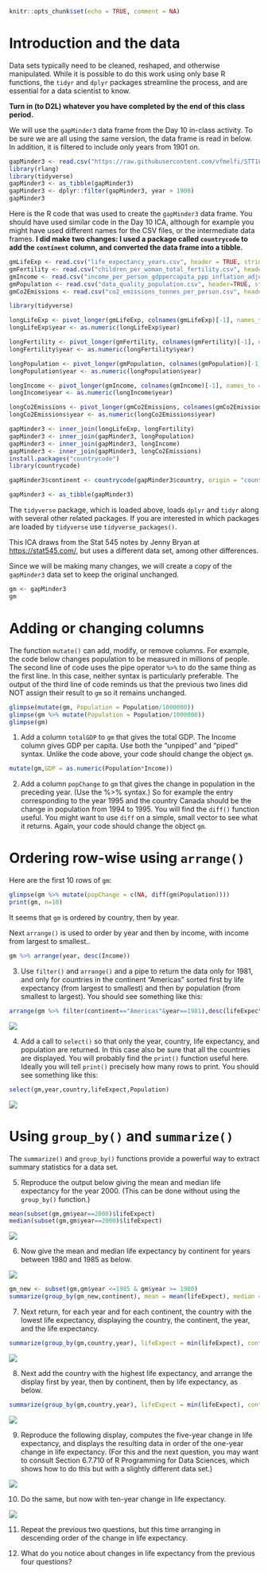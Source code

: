 
```{r setup, include=FALSE}
knitr::opts_chunk$set(echo = TRUE, comment = NA)
```

# Introduction and the data

Data sets typically need to be cleaned, reshaped, and otherwise manipulated. While it is possible to do this work using only base R functions, the `tidyr` and `dplyr` packages streamline the process, and are essential for a data scientist to know. 

**Turn in (to D2L) whatever you have completed by the end of this class period.**

We will use the `gapMinder3` data frame from the Day 10 in-class activity. To be sure we are all using the same version, the data frame is read in below. In addition, it is filtered to include only years from 1901 on.

```{r, warning = FALSE, message=FALSE}
gapMinder3 <- read.csv("https://raw.githubusercontent.com/vfmelfi/STT180SS20/master/gapMinder3.csv", header=TRUE, stringsAsFactors  = FALSE)
library(rlang)
library(tidyverse)
gapMinder3 <- as_tibble(gapMinder3)
gapMinder3 <- dplyr::filter(gapMinder3, year > 1900)
gapMinder3
```


Here is the R code that was used to create the `gapMinder3` data frame. You should have used similar code in the Day 10 ICA, although for example you might have used different names for the CSV files, or the intermediate data frames. **I did make two changes: I used a package called `countrycode` to add the `continent` column, and converted the data frame into a tibble.**

```{r, echo=TRUE, eval = FALSE}
gmLifeExp <- read.csv("life_expectancy_years.csv", header = TRUE, stringsAsFactors = FALSE, check.names = FALSE)
gmFertility <- read.csv("children_per_woman_total_fertility.csv", header=TRUE, stringsAsFactors = FALSE, check.names = FALSE)
gmIncome <- read.csv("income_per_person_gdppercapita_ppp_inflation_adjusted.csv", header=TRUE, stringsAsFactors = FALSE, check.names = FALSE)
gmPopulation <- read.csv("data_quality_population.csv", header=TRUE, stringsAsFactors = FALSE, check.names = FALSE)
gmCo2Emissions <- read.csv("co2_emissions_tonnes_per_person.csv", header=TRUE, stringsAsFactors = FALSE, check.names = FALSE)

library(tidyverse)

longLifeExp <- pivot_longer(gmLifeExp, colnames(gmLifeExp)[-1], names_to = "year", values_to = "lifeExpect")
longLifeExp$year <- as.numeric(longLifeExp$year)

longFertility <- pivot_longer(gmFertility, colnames(gmFertility)[-1], names_to = "year", values_to = "fertility")
longFertility$year <- as.numeric(longFertility$year)

longPopulation <- pivot_longer(gmPopulation, colnames(gmPopulation)[-1], names_to = "year", values_to = "Population")
longPopulation$year <- as.numeric(longPopulation$year)

longIncome <- pivot_longer(gmIncome, colnames(gmIncome)[-1], names_to = "year", values_to = "Income")
longIncome$year <- as.numeric(longIncome$year)

longCo2Emissions <- pivot_longer(gmCo2Emissions, colnames(gmCo2Emissions)[-1], names_to = "year", values_to = "co2Emissions")
longCo2Emissions$year <- as.numeric(longCo2Emissions$year)

gapMinder3 <- inner_join(longLifeExp, longFertility)
gapMinder3 <- inner_join(gapMinder3, longPopulation)
gapMinder3 <- inner_join(gapMinder3, longIncome)
gapMinder3 <- inner_join(gapMinder3, longCo2Emissions)
install.packages("countrycode")
library(countrycode)

gapMinder3$continent <- countrycode(gapMinder3$country, origin = "country.name", destination = "continent")

gapMinder3 <- as_tibble(gapMinder3)
```

The `tidyverse` package, which is loaded above, loads `dplyr` and `tidyr` along with several other related packages. If you are interested in which packages are loaded by `tidyverse` use `tidyverse_packages()`.

This ICA draws from the Stat 545 notes by Jenny Bryan at [https://stat545.com/](https://stat545.com/), but uses a different data set, among other differences.

Since we will be making many changes, we will create a copy of the `gapMinder3` data set to keep the original unchanged.

```{r}
gm <- gapMinder3
gm
```

# Adding or changing columns

The function `mutate()` can add, modify, or remove columns. For example, the code below changes population to be measured in millions of people. The second line of code uses the pipe operator `%>%` to do the same thing as the first line. In this case, neither syntax is particularly preferable. The output of the third line of code reminds us that the previous two lines did NOT assign their result to `gm` so it remains unchanged.

```{r}
glimpse(mutate(gm, Population = Population/1000000))
glimpse(gm %>% mutate(Population = Population/1000000))
glimpse(gm)
```

(@) Add a column `totalGDP` to `gm` that gives the total GDP. The Income column gives GDP per capita. Use both the "unpiped" and "piped" syntax. Unlike the code above, your code should change the object `gm`.

```{r}
mutate(gm,GDP = as.numeric(Population*Income))
```


(@) Add a column `popChange` to `gm` that gives the change in population in the preceding year. (Use the %>% syntax.) So for example the entry corresponding to the year 1995 and the country Canada should be the change in population from 1994 to 1995. You will find the `diff()` function useful. You might want to use `diff` on a simple, small vector to see what it returns. Again, your code should change the object `gm`.

# Ordering row-wise using `arrange()`

Here are the first 10 rows of `gm`:

```{r}
glimpse(gm %>% mutate(popChange = c(NA, diff(gm$Population))))
print(gm, n=10)
```

It seems that `gm` is ordered by country, then by year. 

Next `arrange()` is used to order by year and then by income, with income from largest to smallest..

```{r}
gm %>% arrange(year, desc(Income))
```

(@) Use `filter()` and `arrange()` and a pipe to return the data only for 1981, and only for countries in the continent "Americas" sorted first by life expectancy (from largest to smallest) and then by population (from smallest to largest). You should see something like this:

```{r}
arrange(gm %>% filter(continent=="Americas"&year==1981),desc(lifeExpect),Population)
```


![](https://www.stt.msu.edu/~melfi/STT180SS20/graphics/Day11Image1.png)



(@) Add a call to `select()` so that only the year, country, life expectancy, and population are returned. In this case also be sure that all the countries are displayed. You will probably find the `print()` function useful here. Ideally you will tell `print()` precisely how many rows to print. You should see something like this:

```{r}
select(gm,year,country,lifeExpect,Population)
```


![](https://www.stt.msu.edu/~melfi/STT180SS20/graphics/Day11Image2.png)


# Using `group_by()` and `summarize()`

The `summarize()` and `group_by()` functions provide a powerful way to extract summary statistics for a data set. 

(@) Reproduce the output below giving the mean and median life expectancy for the  year 2000. (This can be done without using the `group_by()` function.)


```{r}
mean(subset(gm,gm$year==2000)$lifeExpect)
median(subset(gm,gm$year==2000)$lifeExpect)
```

![](https://www.stt.msu.edu/~melfi/STT180SS20/graphics/Day11Image3.png)



(@) Now give the mean and  median life expectancy by continent for years between 1980 and 1985 as below.

![](https://www.stt.msu.edu/~melfi/STT180SS20/graphics/Day11Image4Fixed.png)

```{r}
gm_new <- subset(gm,gm$year <=1985 & gm$year >= 1980)
summarize(group_by(gm_new,continent), mean = mean(lifeExpect), median = median(lifeExpect))
```


(@) Next return, for each year and for each continent, the country with the lowest life expectancy, displaying the country, the continent, the year, and the life expectancy.


```{r}
summarize(group_by(gm,country,year), lifeExpect = min(lifeExpect), continent = continent[which.min(lifeExpect)])
```

![](https://www.stt.msu.edu/~melfi/STT180SS20/graphics/Day11Image5.png)



(@) Next add the country with the highest life expectancy, and arrange the display first by year, then by continent, then by life expectancy, as below.

```{r}
summarize(group_by(gm,country,year), lifeExpect = min(lifeExpect), continent = continent[which.min(lifeExpect)])
```


![](https://www.stt.msu.edu/~melfi/STT180SS20/graphics/Day11Image6.png)

(@) Reproduce the following display, computes the five-year change in life expectancy, and displays the resulting data in order of the one-year change in life expectancy. (For this and the next question, you may want to consult Section 6.7.710 of R Programming for Data Sciences, which shows how to do this but with a slightly different data set.)

![](https://www.stt.msu.edu/~melfi/STT180SS20/graphics/Day11Image7.png)



(@) Do the same, but now with ten-year change in life expectancy.

![](https://www.stt.msu.edu/~melfi/STT180SS20/graphics/Day11Image8.png)


(@) Repeat the previous two questions, but this time arranging in descending order of the change in life expectancy. 

(@) What do you notice about changes in life expectancy from the previous four questions?
